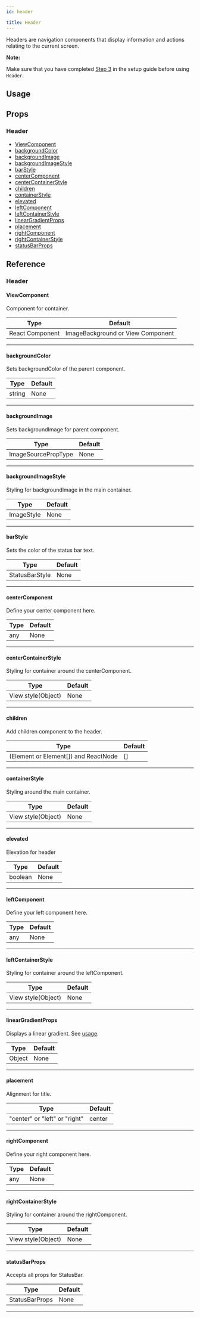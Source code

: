 ```yaml
---
id: header

title: Header
---
```






Headers are navigation components that display information and actions relating to the current screen.

**Note:**

Make sure that you have completed [Step 3](../installation#install-react-native-safe-area-context) in the setup guide before using `Header`.

## Usage

<Usage />

## Props

### Header

- [ViewComponent](#viewcomponent)
- [backgroundColor](#backgroundcolor)
- [backgroundImage](#backgroundimage)
- [backgroundImageStyle](#backgroundimagestyle)
- [barStyle](#barstyle)
- [centerComponent](#centercomponent)
- [centerContainerStyle](#centercontainerstyle)
- [children](#children)
- [containerStyle](#containerstyle)
- [elevated](#elevated)
- [leftComponent](#leftcomponent)
- [leftContainerStyle](#leftcontainerstyle)
- [linearGradientProps](#lineargradientprops)
- [placement](#placement)
- [rightComponent](#rightcomponent)
- [rightContainerStyle](#rightcontainerstyle)
- [statusBarProps](#statusbarprops)

## Reference

### Header

#### ViewComponent

Component for container.

| Type            | Default                           |
| --------------- | --------------------------------- |
| React Component | ImageBackground or View Component |

---

#### backgroundColor

Sets backgroundColor of the parent component.

| Type   | Default |
| ------ | ------- |
| string | None    |

---

#### backgroundImage

Sets backgroundImage for parent component.

| Type                | Default |
| ------------------- | ------- |
| ImageSourcePropType | None    |

---

#### backgroundImageStyle

Styling for backgroundImage in the main container.

| Type       | Default |
| ---------- | ------- |
| ImageStyle | None    |

---

#### barStyle

Sets the color of the status bar text.

| Type           | Default |
| -------------- | ------- |
| StatusBarStyle | None    |

---

#### centerComponent

Define your center component here.

| Type | Default |
| ---- | ------- |
| any  | None    |

---

#### centerContainerStyle

Styling for container around the centerComponent.

| Type               | Default |
| ------------------ | ------- |
| View style(Object) | None    |

---

#### children

Add children component to the header.

| Type                                 | Default |
| ------------------------------------ | ------- |
| (Element or Element[]) and ReactNode | []      |

---

#### containerStyle

Styling around the main container.

| Type               | Default |
| ------------------ | ------- |
| View style(Object) | None    |

---

#### elevated

Elevation for header

| Type    | Default |
| ------- | ------- |
| boolean | None    |

---

#### leftComponent

Define your left component here.

| Type | Default |
| ---- | ------- |
| any  | None    |

---

#### leftContainerStyle

Styling for container around the leftComponent.

| Type               | Default |
| ------------------ | ------- |
| View style(Object) | None    |

---

#### linearGradientProps

Displays a linear gradient. See [usage](#lineargradient-usage).

| Type   | Default |
| ------ | ------- |
| Object | None    |

---

#### placement

Alignment for title.

| Type                          | Default |
| ----------------------------- | ------- |
| "center" or "left" or "right" | center  |

---

#### rightComponent

Define your right component here.

| Type | Default |
| ---- | ------- |
| any  | None    |

---

#### rightContainerStyle

Styling for container around the rightComponent.

| Type               | Default |
| ------------------ | ------- |
| View style(Object) | None    |

---

#### statusBarProps

Accepts all props for StatusBar.

| Type           | Default |
| -------------- | ------- |
| StatusBarProps | None    |

---
